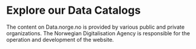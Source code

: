 # Explore our Data Catalogs

<NegativeMargin>
    <CatalogsMenu />
</NegativeMargin>

<Alert>
    The content on Data.norge.no is provided by various public and private organizations. The Norwegian Digitalisation
    Agency is responsible for the operation and development of the website.
</Alert>
